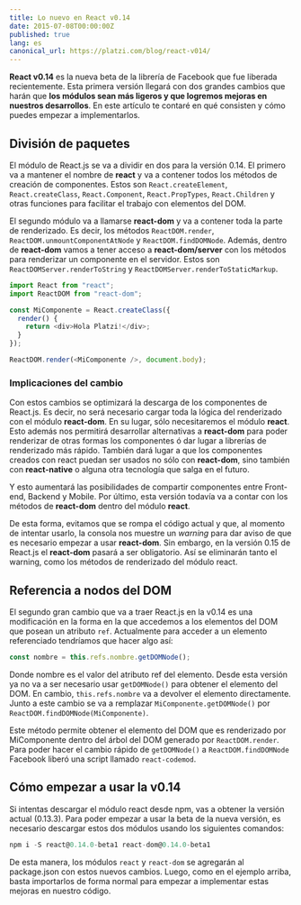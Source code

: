 ```yaml
---
title: Lo nuevo en React v0.14
date: 2015-07-08T00:00:00Z
published: true
lang: es
canonical_url: https://platzi.com/blog/react-v014/
---
```


**React v0.14** es la nueva beta de la librería de Facebook que fue liberada recientemente. Esta primera versión llegará con dos grandes cambios que harán que **los módulos sean más ligeros y que logremos mejoras en nuestros desarrollos**. En este artículo te contaré en qué consisten y cómo puedes empezar a implementarlos.

## División de paquetes

El módulo de React.js se va a dividir en dos para la versión 0.14. El primero va a mantener el nombre de **react** y va a contener todos los métodos de creación de componentes. Estos son `React.createElement`, `React.createClass`, `React.Component`, `React.PropTypes`, `React.Children` y otras funciones para facilitar el trabajo con elementos del DOM.

El segundo módulo va a llamarse **react-dom** y va a contener toda la parte de renderizado. Es decir, los métodos `ReactDOM.render`, `ReactDOM.unmountComponentAtNode` y `ReactDOM.findDOMNode`. Además, dentro de **react-dom** vamos a tener acceso a **react-dom/server** con los métodos para renderizar un componente en el servidor. Estos son `ReactDOMServer.renderToString` y `ReactDOMServer.renderToStaticMarkup`.

```js
import React from "react";
import ReactDOM from "react-dom";

const MiComponente = React.createClass({
  render() {
    return <div>Hola Platzi!</div>;
  }
});

ReactDOM.render(<MiComponente />, document.body);
```

### Implicaciones del cambio

Con estos cambios se optimizará la descarga de los componentes de React.js. Es decir, no será necesario cargar toda la lógica del renderizado con el módulo **react-dom**. En su lugar, sólo necesitaremos el módulo **react**. Esto además nos permitirá desarrollar alternativas a **react-dom** para poder renderizar de otras formas los componentes ó dar lugar a librerías de renderizado más rápido. También dará lugar a que los componentes creados con react puedan ser usados no sólo con **react-dom**, sino también con **react-native** o alguna otra tecnología que salga en el futuro.

Y esto aumentará las posibilidades de compartir componentes entre Front-end, Backend y Mobile. Por último, esta versión todavía va a contar con los métodos de **react-dom** dentro del módulo **react**.

De esta forma, evitamos que se rompa el código actual y que, al momento de intentar usarlo, la consola nos muestre un _warning_ para dar aviso de que es necesario empezar a usar **react-dom**. Sin embargo, en la versión 0.15 de React.js el **react-dom** pasará a ser obligatorio. Así se eliminarán tanto el warning, como los métodos de renderizado del módulo react.

## Referencia a nodos del DOM

El segundo gran cambio que va a traer React.js en la v0.14 es una modificación en la forma en la que accedemos a los elementos del DOM que posean un atributo `ref`. Actualmente para acceder a un elemento referenciado tendríamos que hacer algo así:

```js
const nombre = this.refs.nombre.getDOMNode();
```

Donde nombre es el valor del atributo ref del elemento. Desde esta versión ya no va a ser necesario usar `getDOMNode()` para obtener el elemento del DOM. En cambio, `this.refs.nombre` va a devolver el elemento directamente. Junto a este cambio se va a remplazar `MiComponente.getDOMNode()` por `ReactDOM.findDOMNode(MiComponente)`.

Este método permite obtener el elemento del DOM que es renderizado por MiComponente dentro del árbol del DOM generado por `ReactDOM.render`. Para poder hacer el cambio rápido de `getDOMNode()` a `ReactDOM.findDOMNode` Facebook liberó una script llamado `react-codemod`.

## Cómo empezar a usar la v0.14

Si intentas descargar el módulo react desde npm, vas a obtener la versión actual (0.13.3). Para poder empezar a usar la beta de la nueva versión, es necesario descargar estos dos módulos usando los siguientes comandos:

```js
npm i -S react@0.14.0-beta1 react-dom@0.14.0-beta1
```

De esta manera, los módulos `react` y `react-dom` se agregarán al package.json con estos nuevos cambios. Luego, como en el ejemplo arriba, basta importarlos de forma normal para empezar a implementar estas mejoras en nuestro código.
